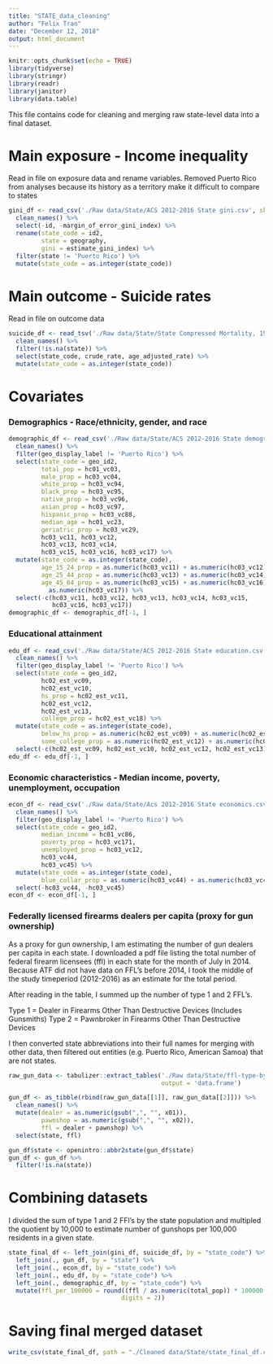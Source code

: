 ```yaml
---
title: "STATE_data_cleaning"
author: "Felix Tran"
date: "December 12, 2018"
output: html_document
---
```


```r
knitr::opts_chunk$set(echo = TRUE)
library(tidyverse)
library(stringr)
library(readr)
library(janitor)
library(data.table)
```

This file contains code for cleaning and merging raw state-level data into a 
final dataset.

# Main exposure - Income inequality

Read in file on exposure data and rename variables. Removed Puerto Rico from
analyses because its history as a territory make it difficult to compare to
states
```r
gini_df <- read_csv('./Raw data/State/ACS 2012-2016 State gini.csv', skip = 1) %>% 
  clean_names() %>% 
  select(-id, -margin_of_error_gini_index) %>% 
  rename(state_code = id2,
         state = geography,
         gini = estimate_gini_index) %>% 
  filter(state != 'Puerto Rico') %>% 
  mutate(state_code = as.integer(state_code))
```


# Main outcome - Suicide rates

Read in file on outcome data
```r
suicide_df <- read_tsv('./Raw data/State/State Compressed Mortality, 1999-2016.txt') %>% 
  clean_names() %>% 
  filter(!is.na(state)) %>%
  select(state_code, crude_rate, age_adjusted_rate) %>% 
  mutate(state_code = as.integer(state_code))
```


# Covariates


### Demographics - Race/ethnicity, gender, and race
```r
demographic_df <- read_csv('./Raw data/State/ACS 2012-2016 State demographics.csv') %>% 
  clean_names() %>% 
  filter(geo_display_label != 'Puerto Rico') %>% 
  select(state_code = geo_id2,
         total_pop = hc01_vc03,
         male_prop = hc03_vc04,
         white_prop = hc03_vc94,
         black_prop = hc03_vc95,
         native_prop = hc03_vc96,
         asian_prop = hc03_vc97,
         hispanic_prop = hc03_vc88,
         median_age = hc01_vc23,
         geriatric_prop = hc03_vc29,
         hc03_vc11, hc03_vc12,
         hc03_vc13, hc03_vc14, 
         hc03_vc15, hc03_vc16, hc03_vc17) %>% 
  mutate(state_code = as.integer(state_code),
         age_15_24_prop = as.numeric(hc03_vc11) + as.numeric(hc03_vc12),
         age_25_44_prop = as.numeric(hc03_vc13) + as.numeric(hc03_vc14),
         age_45_64_prop = as.numeric(hc03_vc15) + as.numeric(hc03_vc16) +
           as.numeric(hc03_vc17)) %>% 
  select(-c(hc03_vc11, hc03_vc12, hc03_vc13, hc03_vc14, hc03_vc15,
            hc03_vc16, hc03_vc17))
demographic_df <- demographic_df[-1, ]
```


### Educational attainment
```r
edu_df <- read_csv('./Raw data/State/ACS 2012-2016 State education.csv') %>% 
  clean_names() %>% 
  filter(geo_display_label != 'Puerto Rico') %>% 
  select(state_code = geo_id2,
         hc02_est_vc09,
         hc02_est_vc10,
         hs_prop = hc02_est_vc11,
         hc02_est_vc12,
         hc02_est_vc13,
         college_prop = hc02_est_vc18) %>% 
  mutate(state_code = as.integer(state_code),
         below_hs_prop = as.numeric(hc02_est_vc09) + as.numeric(hc02_est_vc10),
         some_college_prop = as.numeric(hc02_est_vc12) + as.numeric(hc02_est_vc13)) %>% 
  select(-c(hc02_est_vc09, hc02_est_vc10, hc02_est_vc12, hc02_est_vc13))
edu_df <- edu_df[-1, ]
```


### Economic characteristics - Median income, poverty, unemployment, occupation
```r
econ_df <- read_csv('./Raw data/State/Acs 2012-2016 State economics.csv') %>% 
  clean_names() %>% 
  filter(geo_display_label != 'Puerto Rico') %>% 
  select(state_code = geo_id2,
         median_income = hc01_vc86,
         poverty_prop = hc03_vc171,
         unemployed_prop = hc03_vc12,
         hc03_vc44, 
         hc03_vc45) %>% 
  mutate(state_code = as.integer(state_code),
         blue_collar_prop = as.numeric(hc03_vc44) + as.numeric(hc03_vc45)) %>% 
  select(-hc03_vc44, -hc03_vc45)
econ_df <- econ_df[-1, ]
```


### Federally licensed firearms dealers per capita (proxy for gun ownership)

As a proxy for gun ownership, I am estimating the number of gun dealers per
capita in each state. I downloaded a pdf file listing the total number of 
federal firearm licensees (ffl) in each state for the month of July in 2014. 
Because ATF did not have data on FFL's before 2014, I took the middle of the 
study timeperiod (2012-2016) as an estimate for the total period.

After reading in the table, I summed up the number of type 1 and 2 FFL's.

Type 1 = Dealer in Firearms Other Than Destructive Devices (Includes Gunsmiths)
Type 2 = Pawnbroker in Firearms Other Than Destructive Devices

I then converted state abbreviations into their full names for merging with
other data, then filtered out entities (e.g. Puerto Rico, American Samoa) that
are not states.
```r
raw_gun_data <- tabulizer::extract_tables('./Raw data/State/ffl-type-by-state-july-2014.pdf',
                                          output = 'data.frame')

gun_df <- as_tibble(rbind(raw_gun_data[[1]], raw_gun_data[[2]])) %>% 
  clean_names() %>% 
  mutate(dealer = as.numeric(gsub(",", "", x01)),
         pawnshop = as.numeric(gsub(",", "", x02)),
         ffl = dealer + pawnshop) %>% 
  select(state, ffl)

gun_df$state <- openintro::abbr2state(gun_df$state)
gun_df <- gun_df %>% 
  filter(!is.na(state))
```



# Combining datasets

I  divided the sum of type 1 and 2 FFl's by the state population and 
multipled the quotient by 10,000 to estimate number of gunshops per 100,000
residents in a given state.
```r
state_final_df <- left_join(gini_df, suicide_df, by = "state_code") %>% 
  left_join(., gun_df, by = "state") %>% 
  left_join(., econ_df, by = "state_code") %>% 
  left_join(., edu_df, by = "state_code") %>% 
  left_join(., demographic_df, by = "state_code") %>% 
  mutate(ffl_per_100000 = round((ffl / as.numeric(total_pop)) * 100000, 
                               digits = 2))
```



# Saving final merged dataset
```r
write_csv(state_final_df, path = "./Cleaned data/State/state_final_df.csv")
```


